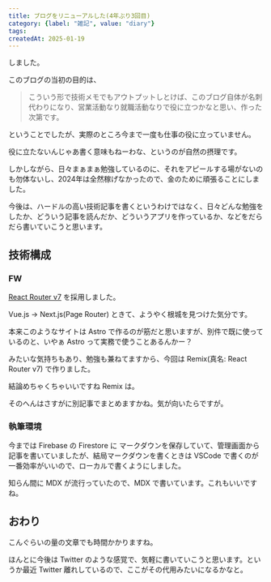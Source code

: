 ```yaml
---
title: ブログをリニューアルした(4年ぶり3回目)
category: {label: "雑記", value: "diary"}
tags:
createdAt: 2025-01-19
---
```


しました。

このブログの当初の目的は、

<Blockquote mb={4} colorScheme="blue">
  <Text as="span" color="gray.300">
    こういう形で技術メモでもアウトプットしとけば、このブログ自体が名刺代わりになり、営業活動なり就職活動なりで役に立つかなと思い、作った次第です。
  </Text>
</Blockquote>

ということでしたが、実際のところ今まで一度も仕事の役に立っていません。

役に立たないんじゃあ書く意味もねーわな、というのが自然の摂理です。

しかしながら、日々まぁまぁ勉強しているのに、それをアピールする場がないのも勿体ないし、2024年は全然稼げなかったので、金のために頑張ることにしました。

今後は、ハードルの高い技術記事を書くというわけではなく、日々どんな勉強をしたか、どういう記事を読んだか、どういうアプリを作っているか、などをだらだら書いていこうと思います。

## 技術構成
### FW
[React Router v7](https://reactrouter.com/home) を採用しました。

Vue.js -> Next.js(Page Router) ときて、ようやく根城を見つけた気分です。

本来このようなサイトは Astro で作るのが筋だと思いますが、別件で既に使っているのと、いやぁ Astro って実務で使うことあるんかー？

みたいな気持ちもあり、勉強も兼ねてますから、今回は Remix(真名: React Router v7) で作りました。

結論めちゃくちゃいいですね Remix は。

そのへんはさすがに別記事でまとめますかね。気が向いたらですが。

### 執筆環境
今までは Firebase の Firestore に マークダウンを保存していて、管理画面から記事を書いていましたが、結局マークダウンを書くときは VSCode で書くのが一番効率がいいので、ローカルで書くようにしました。

知らん間に MDX が流行っていたので、MDX で書いています。これもいいですね。

## おわり
こんぐらいの量の文章でも時間かかりますね。

ほんとに今後は Twitter のような感覚で、気軽に書いていこうと思います。というか最近 Twitter 離れしているので、ここがその代用みたいになるかなと。
